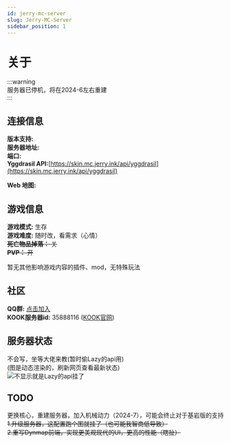 ```yaml
---
id: jerry-mc-server
slug: Jerry-MC-Server
sidebar_position: 1
---
```


# 关于

:::warning  
服务器已停机，将在2024-6左右重建  
:::

## 连接信息  
**版本支持:**  
**服务器地址:**  
**端口:**  
**Yggdrasil API:**[https://skin.mc.jerry.ink/api/yggdrasil](https://skin.mc.jerry.ink/api/yggdrasil)  

**Web 地图:**  

## 游戏信息  
**游戏模式:** 生存  
**游戏难度:** 随时改，看需求（心情）  
~~**死亡物品掉落：** 关~~  
~~**PVP：** 开~~  

暂无其他影响游戏内容的插件、mod，无特殊玩法

## 社区
**QQ群:** [点击加入](https://jq.qq.com/?_wv=1027&k=6K1nn4ud)  
**KOOK服务器id:** 35888116 ([KOOK官网](https://www.kookapp.cn/))

## 服务器状态  

不会写，坐等大佬来教(暂时偷Lazy的api用)  
(图是动态渲染的，刷新网页查看最新状态)  
![不显示就是Lazy的api挂了](https://api.imlazy.ink/mcapi?host=server.mc.jerry.ink:25565&type=image)

## TODO  
更换核心，重建服务器，加入机械动力（2024-7），可能会终止对于基岩版的支持  
~~1.升级服务器，这配置跑个图就挂了（也可能我智商低导致）~~  
~~2.重写Dynmap前端，实现更美观现代的UI，更高的性能（瞎扯）~~  

